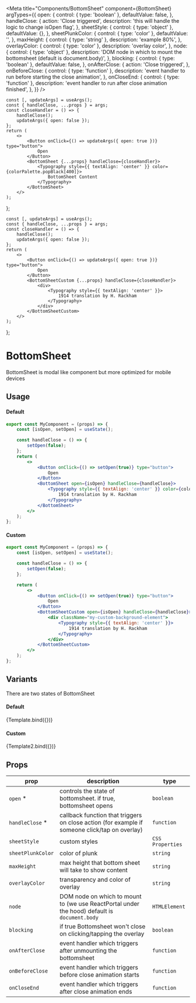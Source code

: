 
<Meta
    title="Components/BottomSheet"
    component={BottomSheet}
    argTypes={{
        open: {
            control: { type: 'boolean' },
            defaultValue: false,
        },
        handleClose: {
            action: 'Close triggered',
            description: 'this will handle the logic to change isOpen flag',
        },
        sheetStyle: {
            control: { type: 'object' },
            defaultValue: {},
        },
        sheetPlunkColor: {
            control: { type: 'color' },
            defaultValue: '',
        },
        maxHeight: {
            control: { type: 'string' },
            description: 'example 80%',
        },
        overlayColor: {
            control: { type: 'color' },
            description: 'overlay color',
        },
        node: {
            control: { type: 'object' },
            description: 'DOM node in which to mount the bottomsheet (default is document.body)',
        },
        blocking: {
            control: { type: 'boolean' },
            defaultValue: false,
        },
        onAfterClose: {
            action: 'Close triggered',
        },
        onBeforeClose: {
            control: { type: 'function' },
            description: 'event handler to run before starting the close animation',
        },
        onCloseEnd: {
            control: { type: 'function' },
            description: 'event handler to run after close animation finished',
        },
    }}
/>

    const [, updateArgs] = useArgs();
    const { handleClose, ...props } = args;
    const closeHandler = () => {
        handleClose();
        updateArgs({ open: false });
    };
    return (
        <>
            <Button onClick={() => updateArgs({ open: true })} type="button">
                Open
            </Button>
            <BottomSheet {...props} handleClose={closeHandler}>
                <Typography style={{ textAlign: 'center' }} color={colorPalette.popBlack[400]}>
                    BottomSheet Content
                </Typography>
            </BottomSheet>
        </>
    );
};

    const [, updateArgs] = useArgs();
    const { handleClose, ...props } = args;
    const closeHandler = () => {
        handleClose();
        updateArgs({ open: false });
    };
    return (
        <>
            <Button onClick={() => updateArgs({ open: true })} type="button">
                Open
            </Button>
            <BottomSheetCustom {...props} handleClose={closeHandler}>
                <div>
                    <Typography style={{ textAlign: 'center' }}>
                        1914 translation by H. Rackham
                    </Typography>
                </div>
            </BottomSheetCustom>
        </>
    );
};

# BottomSheet

BottomSheet is modal like component but more optimized for mobile devices

## Usage

#### Default

```jsx
export const MyComponent = (props) => {
    const [isOpen, setOpen] = useState();

    const handleClose = () => {
        setOpen(false);
    };
    return (
        <>
            <Button onClick={() => setOpen(true)} type="button">
                Open
            </Button>
            <BottomSheet open={isOpen} handleClose={handleClose}>
                <Typography style={{ textAlign: 'center' }} color={colorPalette.popBlack[400]}>
                    1914 translation by H. Rackham
                </Typography>
            </BottomSheet>
        </>
    );
};
```

#### Custom

```jsx
export const MyComponent = (props) => {
    const [isOpen, setOpen] = useState();

    const handleClose = () => {
        setOpen(false);
    };

    return (
        <>
            <Button onClick={() => setOpen(true)} type="button">
                Open
            </Button>
            <BottomSheetCustom open={isOpen} handleClose={handleClose}>
                <div className="my-custom-background-element">
                    <Typography style={{ textAlign: 'center' }}>
                        1914 translation by H. Rackham
                    </Typography>
                </div>
            </BottomSheetCustom>
        </>
    );
};
```

## Variants

There are two states of BottomSheet

#### Default

<Canvas>
    <Story name="Default" args={{}}>
        {Template.bind({})}
    </Story>
</Canvas>

#### Custom

<Canvas>
    <Story name="Custom" args={{}}>
        {Template2.bind({})}
    </Story>
</Canvas>

## Props

<div style={{overflowX: 'auto'}}>

| prop              | description                                                                                   | type             |
| ----------------- | --------------------------------------------------------------------------------------------- | ---------------- |
| `open` \*         | controls the state of bottomsheet. if true, bottomsheet opens                                 | `boolean`        |
| `handleClose` \*  | callback function that triggers on close action (for example if someone click/tap on overlay) | `function`       |
| `sheetStyle`      | custom styles                                                                                 | `CSS Properties` |
| `sheetPlunkColor` | color of plunk                                                                                | `string`         |
| `maxHeight`       | max height that bottom sheet will take to show content                                        | `string`         |
| `overlayColor`    | transparency and color of overlay                                                             | `string`         |
| `node`            | DOM node on which to mount to (we use ReactPortal under the hood) default is `document.body`  | `HTMLElement`    |
| `blocking`        | if true Bottomsheet won't close on clicking/tapping the overlay                               | `boolean`        |
| `onAfterClose`    | event handler which triggers after unmounting the bottomsheet                                 | `function`       |
| `onBeforeClose`   | event handler which triggers before close animation starts                                    | `function`       |
| `onCloseEnd`      | event handler which triggers after close animation ends                                       | `function`       |

</div>
